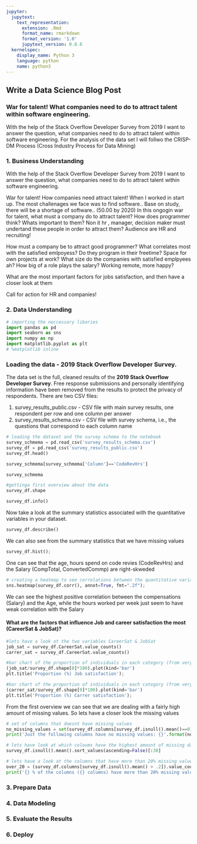 ```yaml
---
jupyter:
  jupytext:
    text_representation:
      extension: .Rmd
      format_name: rmarkdown
      format_version: '1.0'
      jupytext_version: 0.8.6
  kernelspec:
    display_name: Python 3
    language: python
    name: python3
---
```


## Write a Data Science Blog Post
### War for talent! What companies need to do to  attract talent within software engineering. 


With the help of the Stack Overflow Developer Survey from 2019 I want to answer the question, what companies need to do to attract talent within software engineering.
For the analysis of the data set I will follwo the CRISP-DM Process (Cross Industry Process for Data Mining)


### 1. Business Understanding


With the help of the Stack Overflow Developer Survey from 2019 I want to answer the question, what companies need to do to attract talent within software engineering.

War for talent! How companies need attract talent! 
When I worked in start up. The most challenages we face was to find software..
Base on study, there will be a shortage of software.. (50.00 by 2020)
In this ongogin war for talent, what must a company do to attract talent? 
How does programmer think? Whats important to them? Non it hr , manager, decision maker must undertand these people in order to attract them? Audience are HR and recruiting!

How must a company be to attract good programmer? 
What correlates most with the satisfied emlpoyess?
Do they program in their freetime? Space for own projects at work?
What size do the companies with satisfied emplpyees ah?
How big of a role plays the salary?
Working remote, more happy?

What are the most important factors for jobs satisfaction, and then have a closer look at them

Call for action for HR and companies!





### 2. Data Understanding

```python
# importing the neccessary libaries
import pandas as pd
import seaborn as sns
import numpy as np
import matplotlib.pyplot as plt
# %matplotlib inline
```

### Loading the data -  2019 Stack Overflow Developer Survey.


The data set is the full, cleaned results of the **2019 Stack Overflow Developer Survey**. Free response submissions and personally identifying information have been removed from the results to protect the privacy of respondents. There are two CSV files:


1. survey_results_public.csv - CSV file with main survey results, one respondent per row and one column per answer
2. survey_results_schema.csv - CSV file with survey schema, i.e., the questions that correspond to each column name

```python
# loading the dataset and the survey schema to the notebook
survey_schmema = pd.read_csv('survey_results_schema.csv')
survey_df = pd.read_csv('survey_results_public.csv')
survey_df.head()
```

```python
survey_schmema[survey_schmema['Column']=='CodeRevHrs']
```

```python
survey_schmema
```

```python
#gettinga first overview about the data
survey_df.shape
```

```python
survey_df.info()
```

Now take a look at the summary statistics associated with the quantitative variables in your dataset. 

```python
survey_df.describe()
```

We can also see from the summary statistics that we have missing values

```python
survey_df.hist();
```

One can see that the age, hours spend on code revies (CodeRevHrs) and the Salary (CompTotal, ConvertedCommp) are right-skweded

```python
# creating a heatmap to see correlations between the quantitative variables
sns.heatmap(survey_df.corr(), annot=True, fmt=".2f");
```

We can see the highest positive correlation between the compensations (Salary) and the Age, while the hours worked per week just seem to have weak correlation with the Salary


#### What are the factors that influence Job and career satisfaction the most (CareerSat & JobSat)?

```python
#lets have a look at the two variables CareerSat & JobSat
job_sat = survey_df.CareerSat.value_counts()
carrer_sat = survey_df.CareerSat.value_counts()
```

```python
#bar chart of the proportion of individuals in each category (from very satisfied to very dissatisfied) 
(job_sat/survey_df.shape[0]*100).plot(kind='bar')
plt.title('Proportion (%) Job satisfaction');
```

```python
#bar chart of the proportion of individuals in each category (from very satisfied to very dissatisfied) 
(carrer_sat/survey_df.shape[0]*100).plot(kind='bar')
plt.title('Proportion (%) Carrer satisfaction');
```

From the first overview we can see that we are dealing with a fairly high amount of missing values. So lets have a closer look the missing values

```python
# set of columns that doesnt have missing values
no_missing_values = set(survey_df.columns[survey_df.isnull().mean()==0])
print('Just the following columns have no missing values: {}'.format(no_missing_values))
```

```python
# lets have look at which coloums have the highest amount of missing data
survey_df.isnull().mean().sort_values(ascending=False)[:30]
```

```python
# lets have a look at the columns that have more than 20% missing values
over_20 = (survey_df.columns[survey_df.isnull().mean() > .2]).value_counts().sum()
print('{} % of the columns ({} columns) have more than 20% missing values'.format(((over_20/survey_df.shape[1]* 100)).round(2), over_20))
```

### 3. Prepare Data


### 4. Data Modeling


### 5. Evaluate the Results


### 6. Deploy

```python

```
